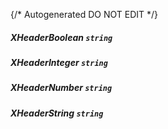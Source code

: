 {/* Autogenerated DO NOT EDIT  */}
##### **XHeaderBoolean** `string`

##### **XHeaderInteger** `string`

##### **XHeaderNumber** `string`

##### **XHeaderString** `string`

